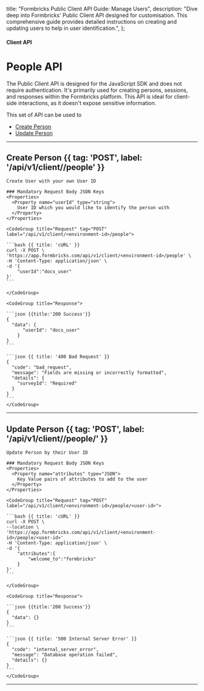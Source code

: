 
  title: "Formbricks Public Client API Guide: Manage Users",
  description:
    "Dive deep into Formbricks' Public Client API designed for customisation. This comprehensive guide provides detailed instructions on creating and updating users to help in user identification.",
};

#### Client API

# People API

The Public Client API is designed for the JavaScript SDK and does not require authentication. It's primarily used for creating persons, sessions, and responses within the Formbricks platform. This API is ideal for client-side interactions, as it doesn't expose sensitive information.

This set of API can be used to
- [Create Person](#create-person)
- [Update Person](#update-person)

---

## Create Person {{ tag: 'POST', label: '/api/v1/client/<environment-id>/people' }}

<Row>
  <Col>

    Create User with your own User ID

    ### Mandatory Request Body JSON Keys
    <Properties>
      <Property name="userId" type="string">
        User ID which you would like to identify the person with
      </Property>
    </Properties>

  </Col>
  <Col sticky>

    <CodeGroup title="Request" tag="POST" label="/api/v1/client/<environment-id>/people">

    ```bash {{ title: 'cURL' }}
    curl -X POST \
    'https://app.formbricks.com/api/v1/client/<environment-id>/people' \
    -H 'Content-Type: application/json' \
    -d '{
        "userId":"docs_user"
    }'
    ```

    </CodeGroup>

    <CodeGroup title="Response">

    ```json {{title:'200 Success'}}
    {
      "data": {
          "userId": "docs_user"
        }
    }
    ```

    ```json {{ title: '400 Bad Request' }}
    {
      "code": "bad_request",
      "message": "Fields are missing or incorrectly formatted",
      "details": {
        "surveyId": "Required"
      }
    }
    ```
    </CodeGroup>

  </Col>
</Row>

---

## Update Person {{ tag: 'POST', label: '/api/v1/client/<environment-id>/people/<user-id>' }}

<Row>
  <Col>

    Update Person by their User ID

    ### Mandatory Request Body JSON Keys
    <Properties>
      <Property name="attributes" type="JSON">
        Key Value pairs of attributes to add to the user
      </Property>
    </Properties>

  </Col>
  <Col sticky>

    <CodeGroup title="Request" tag="POST" label="/api/v1/client/<environment-id>/people/<user-id>">

    ```bash {{ title: 'cURL' }}
    curl -X POST \
    --location \
    'https://app.formbricks.com/api/v1/client/<environment-id>/people/<user-id>'
    -H 'Content-Type: application/json' \
    -d '{
        "attributes":{
            "welcome_to":"formbricks"
        }
    }'
    ```

    </CodeGroup>

    <CodeGroup title="Response">

    ```json {{title:'200 Success'}}
    {
      "data": {}
    }
    ```

    ```json {{ title: '500 Internal Server Error' }}
    {
      "code": "internal_server_error",
      "message": "Database operation failed",
      "details": {}
    }
    ```
    </CodeGroup>

  </Col>
</Row>

---
